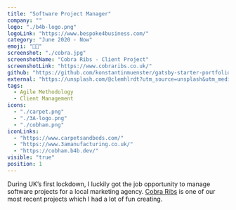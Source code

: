 ```yaml
---
title: "Software Project Manager"
company: ""
logo: "./b4b-logo.png"
logoLink: "https://www.bespoke4business.com/"
category: "June 2020 - Now"
emoji: "👩‍💻"
screenshot: "./cobra.jpg"
screenshotName: "Cobra Ribs - Client Project"
screenshotLink: "https://www.cobraribs.co.uk/"
github: "https://github.com/konstantinmuenster/gatsby-starter-portfolio-minimal"
external: "https://unsplash.com/@clemhlrdt?utm_source=unsplash&utm_medium=referral&utm_content=creditCopyText"
tags:
  - Agile Methodology
  - Client Management
icons:
  - "./carpet.png"
  - "./3A-logo.png"
  - "./cobham.png"
iconLinks:
  - "https://www.carpetsandbeds.com/"
  - "https://www.3amanufacturing.co.uk/"
  - "https://cobham.b4b.dev/"
visible: "true"
position: 1
---
```



During UK’s first lockdown, I luckily got the job opportunity to manage software projects for a local marketing agency. <a href="https://www.cobraribs.co.uk/" target="_blank" rel="nofollow noopener noreferrer" aria-label="External Link"><Underlining color={Theme.colors.tertiary} hoverColor={Theme.colors.secondary}>Cobra Ribs</Underlining></a> is one of our most recent projects which I had a lot of fun creating.
